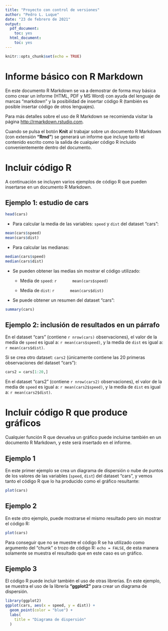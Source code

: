 ```yaml
---
title: "Proyecto con control de versiones"
author: "Pedro L. Luque"
date: "23 de febrero de 2021"
output:
  pdf_document:
    toc: yes
  html_document:
    toc: yes
---
```


```r
knitr::opts_chunk$set(echo = TRUE)
```

# Informe básico con R Markdown

En este documento R Markdown se va a demostrar de forma muy básica como crear un informe (HTML, PDF y MS Word) con ayuda del lenguaje de marcas "markdown" y la posibilidad de insertar código R (también es posible insertar código de otros lenguajes). 

Para más detalles sobre el uso de R Markdown se recomienda visitar la página  <http://rmarkdown.rstudio.com>.

Cuando se pulsa el botón **Knit** al trabajar sobre un documento R Markdown (con extensión **"Rmd"**) se generará un informe que incluye tanto el contenido escrito como la salida de cualquier código R incluido convenientemente dentro del documento.


# Incluir código R

A continuación se incluyen varios ejemplos de código R que pueden insertarse en un documento R Markdown.

## Ejemplo 1: estudio de cars

```r
head(cars)
```
- Para calcular la media de las variables: `speed` y `dist` del dataset "cars":
```r
mean(cars$speed)
mean(cars$dist)
```

- Para calcular las medianas:
```r
median(cars$speed)
median(cars$dist)
```

- Se pueden obtener las medias sin mostrar el código utilizado:

    + Media de `speed`:
        ```r
        mean(cars$speed)
        ```

    + Media de `dist`:
        ```r
        mean(cars$dist)
        ```

- Se puede obtener un resumen del dataset "cars":
```r
summary(cars)
```

## Ejemplo 2: inclusión de resultados en un párrafo

En el dataset "cars" (contiene `r nrow(cars)` observaciones), el valor de la media de `speed` es igual a: `r mean(cars$speed)`, y la media de `dist` es igual a: `r mean(cars$dist)`.

Si se crea otro dataset: `cars2` (únicamente contiene las 20 primeras observaciones del dataset "cars"):

```r
cars2 = cars[1:20,]
```

En el dataset "cars2" (contiene `r nrow(cars2)` observaciones), el valor de la media de `speed` es igual a: `r mean(cars2$speed)`, y la media de `dist` es igual a: `r mean(cars2$dist)`.


# Incluir código R que produce gráficos

Cualquier función R que devuelva un gráfico puede incluirse también en un documento R Markdown, y este será insertado en el informe.


## Ejemplo 1

En este primer ejemplo se crea un diagrama de dispersión o nube de puntos de los valores de las variables (`speed`, `dist`) del dataset "cars", y vemos tanto el código R que lo ha producido como el gráfico resultante:

```r
plot(cars)
```

## Ejemplo 2

En este otro ejemplo, puede mostrarse el mismo resultado pero sin mostrar el código R:
```r
plot(cars)
```
Para conseguir que no se muestre el código R se ha utilizado como argumento del "chunk" o trozo de código R: `echo = FALSE`, de esta manera solamente se muestra el resultado que en este caso es un gráfico.

## Ejemplo 3

El código R puede incluir también el uso de otras librerías. En este ejemplo, se muestra el uso de la librería **"ggplot2"** para crear un diagrama de dispersión.

```r
library(ggplot2)
ggplot(cars, aes(x = speed, y = dist)) +
  geom_point(color = "blue") +
  labs(
    title = "Diagrama de dispersión"
  )
```

